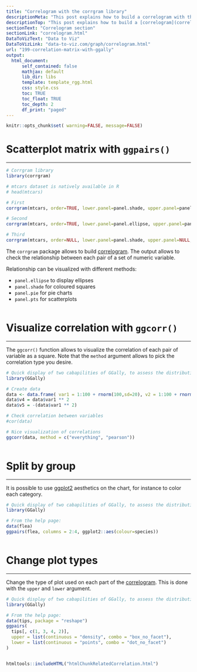 ```yaml
---
title: "Correlogram with the corrgram library"
descriptionMeta: "This post explains how to build a correlogram with the corrgram R package. It provides several reproducible examples with explanation and R code."
descriptionTop: "This post explains how to build a [correlogram](correlogram.html) with the `corrgram` R package. It provides several reproducible examples with explanation and `R` code."
sectionText: "Correlogram section"
sectionLink: "correlogram.html"
DataToVizText: "Data to Viz"
DataToVizLink: "data-to-viz.com/graph/correlogram.html"
url: "199-correlation-matrix-with-ggally"
output:
  html_document:
      self_contained: false    
      mathjax: default
      lib_dir: libs
      template: template_rgg.html
      css: style.css
      toc: TRUE
      toc_float: TRUE
      toc_depth: 2
      df_print: "paged"
---
```



```r
knitr::opts_chunk$set( warning=FALSE, message=FALSE)
```

<div class="container">




# Scatterplot matrix with `ggpairs()`
***

```r
# Corrgram library
library(corrgram)

# mtcars dataset is natively available in R
# head(mtcars)

# First
corrgram(mtcars, order=TRUE, lower.panel=panel.shade, upper.panel=panel.pie, text.panel=panel.txt, main="Car Milage Data in PC2/PC1 Order") 

# Second
corrgram(mtcars, order=TRUE, lower.panel=panel.ellipse, upper.panel=panel.pts, text.panel=panel.txt, diag.panel=panel.minmax, main="Car Milage Data in PC2/PC1 Order") 

# Third
corrgram(mtcars, order=NULL, lower.panel=panel.shade, upper.panel=NULL, text.panel=panel.txt, main="Car Milage Data (unsorted)")
```


The `corrgram` package allows to build [correlogram](correlogram.html). The output allows to check the relationship between each pair of a set of numeric variable.

Relationship can be visualized with different methods:

- `panel.ellipse` to display ellipses
- `panel.shade` for coloured squares
- `panel.pie` for pie charts
- `panel.pts` for scatterplots

```r
```











# Visualize correlation with `ggcorr()`
***

<div class = "row">

<div class = "col-md-6  col-sm-12 align-self-center">

The `ggcorr()` function allows to visualize the correlation of each pair of variable as a square. Note that the `method` argument allows to pick the correlation type you desire.

</div>


<div class = "col-md-6  col-sm-12">

```r
# Quick display of two cabapilities of GGally, to assess the distribution and correlation of variables
library(GGally)

# Create data
data <- data.frame( var1 = 1:100 + rnorm(100,sd=20), v2 = 1:100 + rnorm(100,sd=27), v3 = rep(1, 100) + rnorm(100, sd = 1))
data$v4 = data$var1 ** 2
data$v5 = -(data$var1 ** 2)

# Check correlation between variables
#cor(data)

# Nice visualization of correlations
ggcorr(data, method = c("everything", "pearson"))
```
</div>
</div>



```r
```








# Split by group {#category}
***

<div class = "row">

<div class = "col-md-6  col-sm-12 align-self-center">

It is possible to use [ggplot2](ggplot2-package.html) aesthetics on the chart, for instance to color each category.
</div>


<div class = "col-md-6  col-sm-12">

```r
# Quick display of two cabapilities of GGally, to assess the distribution and correlation of variables
library(GGally)

# From the help page:
data(flea)
ggpairs(flea, columns = 2:4, ggplot2::aes(colour=species))
```
</div>
</div>



```r
```








# Change plot types
***

<div class = "row">

<div class = "col-md-6  col-sm-12 align-self-center">

Change the type of plot used on each part of the [correlogram](correlogram.html). This is done with the `upper` and `lower` argument.</div>


<div class = "col-md-6  col-sm-12">

```r
# Quick display of two cabapilities of GGally, to assess the distribution and correlation of variables
library(GGally)

# From the help page:
data(tips, package = "reshape")
ggpairs(
  tips[, c(1, 3, 4, 2)],
  upper = list(continuous = "density", combo = "box_no_facet"),
  lower = list(continuous = "points", combo = "dot_no_facet")
)
```
</div>
</div>



```r
```








<!-- Close container -->
</div>




```r
htmltools::includeHTML("htmlChunkRelatedCorrelation.html")
```
